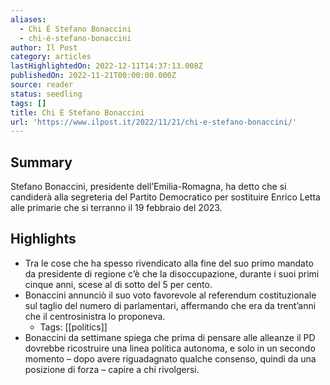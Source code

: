 ```yaml
---
aliases:
  - Chi È Stefano Bonaccini
  - chi-è-stefano-bonaccini
author: Il Post
category: articles
lastHighlightedOn: 2022-12-11T14:37:13.008Z
publishedOn: 2022-11-21T00:00:00.000Z
source: reader
status: seedling
tags: []
title: Chi È Stefano Bonaccini
url: 'https://www.ilpost.it/2022/11/21/chi-e-stefano-bonaccini/'
---
```

## Summary

Stefano Bonaccini, presidente dell’Emilia-Romagna, ha detto che si candiderà alla segreteria del Partito Democratico per sostituire Enrico Letta alle primarie che si terranno il 19 febbraio del 2023.

## Highlights

- Tra le cose che ha spesso rivendicato alla fine del suo primo mandato da presidente di regione c’è che la disoccupazione, durante i suoi primi cinque anni, scese al di sotto del 5 per cento.
- Bonaccini annunciò il suo voto favorevole al referendum costituzionale sul taglio del numero di parlamentari, affermando che era da trent’anni che il centrosinistra lo proponeva.
    - Tags: [[politics]]
- Bonaccini da settimane spiega che prima di pensare alle alleanze il PD dovrebbe ricostruire una linea politica autonoma, e solo in un secondo momento – dopo avere riguadagnato qualche consenso, quindi da una posizione di forza – capire a chi rivolgersi.
